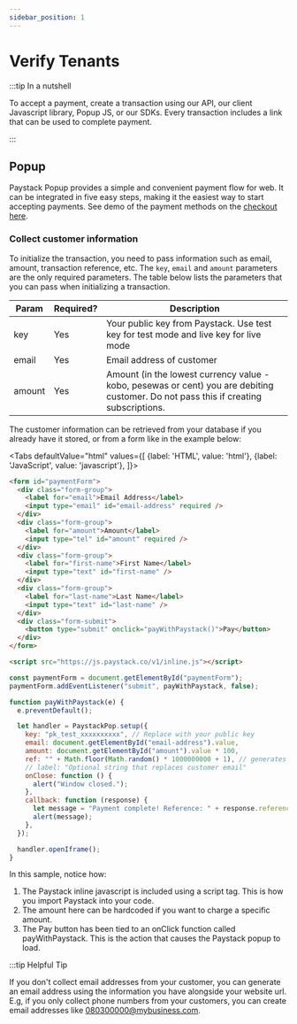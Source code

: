 ```yaml
---
sidebar_position: 1
---
```



# Verify Tenants

:::tip In a nutshell

To accept a payment, create a transaction using our API, our client Javascript library, Popup JS, or our SDKs. Every transaction includes a link that can be used to complete payment.

:::

## Popup

Paystack Popup provides a simple and convenient payment flow for web. It can be integrated in five easy steps, making it the easiest way to start accepting payments. See demo of the payment methods on the [checkout here](https://jekyllrb.com/docs/front-matter/).

### Collect customer information

To initialize the transaction, you need to pass information such as email, amount, transaction reference, etc. The `key`, `email` and `amount` parameters are the only required parameters. The table below lists the parameters that you can pass when initializing a transaction.

| Param  | Required? | Description                                                                                                                          |
| ------ | --------- | ------------------------------------------------------------------------------------------------------------------------------------ |
| key    | Yes       | Your public key from Paystack. Use test key for test mode and live key for live mode                                                 |
| email  | Yes       | Email address of customer                                                                                                            |
| amount | Yes       | Amount (in the lowest currency value - kobo, pesewas or cent) you are debiting customer. Do not pass this if creating subscriptions. |

The customer information can be retrieved from your database if you already have it stored, or from a form like in the example below:

<Tabs
defaultValue="html"
values={[
{label: 'HTML', value: 'html'},
{label: 'JavaScript', value: 'javascript'},
]}>
<TabItem value="html">

```html
<form id="paymentForm">
  <div class="form-group">
    <label for="email">Email Address</label>
    <input type="email" id="email-address" required />
  </div>
  <div class="form-group">
    <label for="amount">Amount</label>
    <input type="tel" id="amount" required />
  </div>
  <div class="form-group">
    <label for="first-name">First Name</label>
    <input type="text" id="first-name" />
  </div>
  <div class="form-group">
    <label for="last-name">Last Name</label>
    <input type="text" id="last-name" />
  </div>
  <div class="form-submit">
    <button type="submit" onclick="payWithPaystack()">Pay</button>
  </div>
</form>

<script src="https://js.paystack.co/v1/inline.js"></script>
```

</TabItem>

<TabItem value="javascript">

```javascript
const paymentForm = document.getElementById("paymentForm");
paymentForm.addEventListener("submit", payWithPaystack, false);

function payWithPaystack(e) {
  e.preventDefault();

  let handler = PaystackPop.setup({
    key: "pk_test_xxxxxxxxxx", // Replace with your public key
    email: document.getElementById("email-address").value,
    amount: document.getElementById("amount").value * 100,
    ref: "" + Math.floor(Math.random() * 1000000000 + 1), // generates a pseudo-unique reference. Please replace with a reference you generated. Or remove the line entirely so our API will generate one for you
    // label: "Optional string that replaces customer email"
    onClose: function () {
      alert("Window closed.");
    },
    callback: function (response) {
      let message = "Payment complete! Reference: " + response.reference;
      alert(message);
    },
  });

  handler.openIframe();
}
```

</TabItem>
</Tabs>

In this sample, notice how:

1. The Paystack inline javascript is included using a script tag. This is how you import Paystack into your code.
2. The amount here can be hardcoded if you want to charge a specific amount.
3. The Pay button has been tied to an onClick function called payWithPaystack. This is the action that causes the Paystack popup to load.

:::tip Helpful Tip

If you don't collect email addresses from your customer, you can generate an email address using the information you have alongside your website url. E.g, if you only collect phone numbers from your customers, you can create email addresses like 080300000@mybusiness.com.
